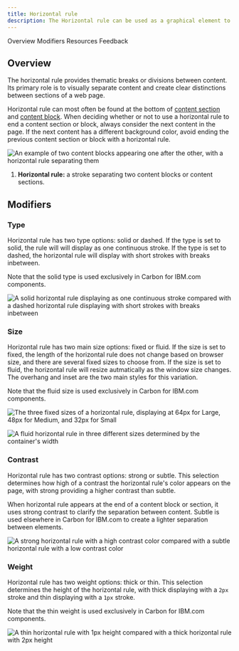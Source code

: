 ```yaml
---
title: Horizontal rule
description: The Horizontal rule can be used as a graphical element to add structure, introduce breaks in the content, or delineate pieces of information.
---
```



<ComponentDescription name="Horizontal rule" type="ui" />

<AnchorLinks>

<AnchorLink>Overview</AnchorLink>
<AnchorLink>Modifiers</AnchorLink>
<AnchorLink>Resources</AnchorLink>
<AnchorLink>Feedback</AnchorLink>

</AnchorLinks>

## Overview

The horizontal rule provides thematic breaks or divisions between content. Its primary role is to visually separate content and create clear distinctions between sections of a web page.

Horizontal rule can most often be found at the bottom of [content section](./content-section) and [content block](./content-block). When deciding whether or not to use a horizontal rule to end a content section or block, always consider the next content in the page. If the next content has a different background color, avoid ending the previous content section or block with a horizontal rule.

<Row>
<Column colMd={8} colLg={8}>

![An example of two content blocks appearing one after the other, with a horizontal rule separating them](../../images/component/horizontal-rule/hr-usage.png)

</Column>
</Row>

1. **Horizontal rule:** a stroke separating two content blocks or content sections.

## Modifiers

### Type

Horizontal rule has two type options: solid or dashed. If the type is set to solid, the rule will will display as one continuous stroke. If the type is set to dashed, the horizontal rule will display with short strokes with breaks inbetween.

Note that the solid type is used exclusively in Carbon for IBM.com components.

<Row>
<Column colMd={6} colLg={6}>

![A solid horizontal rule displaying as one continuous stroke compared with a dashed horizontal rule displaying with short strokes with breaks inbetween](../../images/component/horizontal-rule/hr-modifiers-01.png)

</Column>
</Row>

### Size

Horizontal rule has two main size options: fixed or fluid. If the size is set to fixed, the length of the horizontal rule does not change based on browser size, and there are several fixed sizes to choose from. If the size is set to fluid, the horizontal rule will resize autmatically as the window size changes. The overhang and inset are the two main styles for this variation.

Note that the fluid size is used exclusively in Carbon for IBM.com components.

<Row>
<Column colMd={6} colLg={6}>

![The three fixed sizes of a horizontal rule, displaying at 64px for Large, 48px for Medium, and 32px for Small](../../images/component/horizontal-rule/hr-modifiers-02.png)

</Column>

<Column colMd={6} colLg={6}>

![A fluid horizontal rule in three different sizes determined by the container's width](../../images/component/horizontal-rule/hr-modifiers-03.png)

</Column>
</Row>

### Contrast

Horizontal rule has two contrast options: strong or subtle. This selection determines how high of a contrast the horizontal rule's color appears on the page, with strong providing a higher contrast than subtle.

When horizontal rule appears at the end of a content block or section, it uses strong contrast to clarify the separation between content. Subtle is used elsewhere in Carbon for IBM.com to create a lighter separation between elements.

<Row>
<Column colMd={6} colLg={6}>

![A strong horizontal rule with a high contrast color compared with a subtle horizontal rule with a low contrast color](../../images/component/horizontal-rule/hr-modifiers-04.png)

</Column>
</Row>

### Weight

Horizontal rule has two weight options: thick or thin. This selection determines the height of the horizontal rule, with thick displaying with a `2px` stroke and thin displaying with a `1px` stroke.

Note that the thin weight is used exclusively in Carbon for IBM.com components.

<Row>
<Column colMd={6} colLg={6}>

![A thin horizontal rule with 1px height compared with a thick horizontal rule with 2px height](../../images/component/horizontal-rule/hr-modifiers-05.png)

</Column>
</Row>

<ResourceLinks name="Horizontal rule" type="ui" />

<ComponentFooter name="Horizontal rule" type="ui" />
